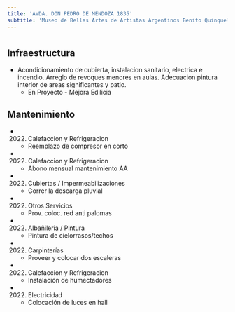 ```yaml
---
title: 'AVDA. DON PEDRO DE MENDOZA 1835'
subtitle: 'Museo de Bellas Artes de Artistas Argentinos Benito Quinquela Martin - EPC N° 09 BENITO QUINQUELA MARTIN - CENS N° 32 - CENOF CENTRO MUSEO QUINQUELA MARTIN - JII N° 01/04° BENITO QUINQUELA MARTIN'
---
```


#
## Infraestructura

* Acondicionamiento  de cubierta, instalacion sanitario, electrica e incendio. Arreglo de revoques menores en aulas.  Adecuacion pintura interior de areas significantes  y patio. 
    + En Proyecto - Mejora Edilicia 


## Mantenimiento

*  (2022) Calefaccion y Refrigeracion 
    + Reemplazo de compresor en corto

*  (2022) Calefaccion y Refrigeracion 
    + Abono mensual mantenimiento AA

*  (2022) Cubiertas / Impermeabilizaciones 
    + Correr la descarga pluvial

*  (2022) Otros Servicios 
    + Prov. coloc. red anti palomas

*  (2022) Albañileria / Pintura 
    + Pintura de cielorrasos/techos

*  (2022) Carpinterías 
    + Proveer y colocar dos escaleras

*  (2022) Calefaccion y Refrigeracion 
    + Instalación de humectadores

*  (2022) Electricidad 
    + Colocación de luces en hall







